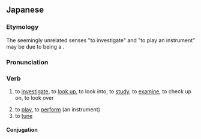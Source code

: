 ==Japanese==
{{ja-kanjitab|しら|yomi=k}}

===Etymology===
The seemingly unrelated senses "to investigate" and "to play an instrument" may be due to being a {{semantic loan|ja|ltc|-|nocap=1}} {{ltc-l|調|id=3}}.

===Pronunciation===
{{ja-pron|しらべる|y=k|acc=3}}
{{ja-ojad}}

===Verb===
{{ja-verb|しらべる|tr=trans|type=2}}
# to [[investigate]], to [[look up]], to look into, to [[study]], to [[examine]], to check up on, to look over
#: {{ja-usex|[[インターネット]]で'''調べる'''|インターネット で '''しらべる'''|to '''investigate''' using the internet}}
#: {{ja-usex|犯%人を'''調べる'''|はん%にん を '''しらべる'''|to '''inquest''' the criminal}}
#: {{ja-usex|辞%書で'''調べる'''|じ%しょ で '''しらべる'''|to '''look up''' in a dictionary}}
# to [[play]], to [[perform]] (an instrument)
# to [[tune]]

====Conjugation====
{{ja-ichi|調べ|しらべ|shirabe}}
